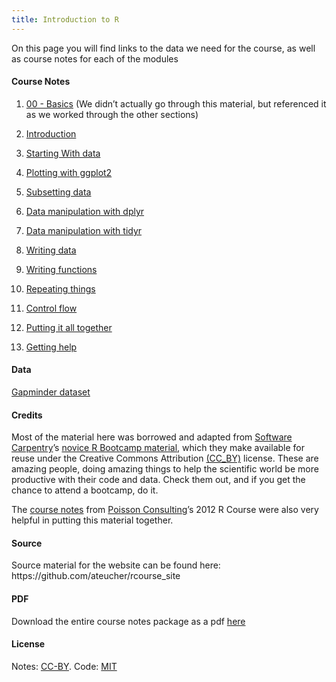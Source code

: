 ```yaml
---
title: Introduction to R
---
```


On this page you will find links to the data we need for the course, as well as course notes for each of the modules

#### Course Notes
1. [00 - Basics](00-basics.html) (We didn't actually go through this material, but referenced it as we worked through the other sections)

1. [Introduction](01-introduction.html)

1. [Starting With data](02-data_frames.html)

1. [Plotting with ggplot2](03-plotting.html)

1. [Subsetting data](04-subsetting.html)

1. [Data manipulation with dplyr](05-dplyr.html)

1. [Data manipulation with tidyr](06-tidyr.html)

1. [Writing data](07-writing-data.html)

1. [Writing functions](08-functions.html)

1. [Repeating things](09-repeating-things.html)

1. [Control flow](10-control-flow.html)

1. [Putting it all together](11-all-together.html)

1. [Getting help](getting_help.html)

<!--1. [Best practices](best-practices.html)-->

#### Data
[Gapminder dataset](data/gapminder-FiveYearData.csv)

#### Credits
Most of the material here was borrowed and adapted from 
[Software Carpentry](http://www.softwarecarpentry.org)'s
[novice R Bootcamp material](https://github.com/swcarpentry/r-novice-gapminder), 
which they make available for reuse under the Creative Commons Attribution [(CC_BY)](http://creativecommons.org/licenses/by/3.0/) license. 
These are amazing people, doing amazing things to help the scientific world be 
more productive with their code and data. Check them out, and if you get the chance 
to attend a bootcamp, do it.

The [course notes](http://www.poissonconsulting.ca/courses/2012/06/05/an-introduction-to-r-course-12.html) from [Poisson Consulting](http://www.poissonconsulting.ca/)'s 
2012 R Course were also very helpful in putting this material together.

#### Source
Source material for the website can be found here: https://github.com/ateucher/rcourse_site

#### PDF
Download the entire course notes package as a pdf [here](pdf/Intro_R_ATeucher.pdf)

#### License
Notes: [CC-BY](http://creativecommons.org/licenses/by/3.0/). Code: [MIT](http://opensource.org/licenses/mit-license.html)

<!--#### Parting shot: [Nice Job!](high-five.html)-->
